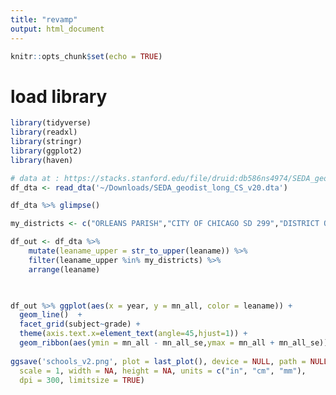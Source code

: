 ```yaml
---
title: "revamp"
output: html_document
---
```


```r
knitr::opts_chunk$set(echo = TRUE)
```

# load library

```r
library(tidyverse)
library(readxl)
library(stringr)
library(ggplot2)
library(haven)
```




```r
# data at : https://stacks.stanford.edu/file/druid:db586ns4974/SEDA_geodist_long_CS_v20.dta
df_dta <- read_dta('~/Downloads/SEDA_geodist_long_CS_v20.dta')
```

```r
df_dta %>% glimpse()
```



```r
my_districts <- c("ORLEANS PARISH","CITY OF CHICAGO SD 299","DISTRICT OF COLUMBIA PUBLIC SCHOOLS", "RECOVERY SCHOOL DISTRICT-LDE")

df_out <- df_dta %>%
    mutate(leaname_upper = str_to_upper(leaname)) %>%
    filter(leaname_upper %in% my_districts) %>%
    arrange(leaname)  

  
```


```r
df_out %>% ggplot(aes(x = year, y = mn_all, color = leaname)) +
  geom_line()  +
  facet_grid(subject~grade) +
  theme(axis.text.x=element_text(angle=45,hjust=1)) +
  geom_ribbon(aes(ymin = mn_all - mn_all_se,ymax = mn_all + mn_all_se)) 
  
ggsave('schools_v2.png', plot = last_plot(), device = NULL, path = NULL,
  scale = 1, width = NA, height = NA, units = c("in", "cm", "mm"),
  dpi = 300, limitsize = TRUE)
```

